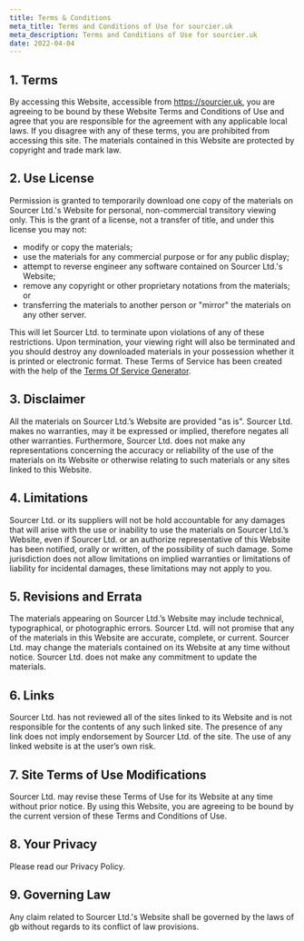 ```yaml
---
title: Terms & Conditions
meta_title: Terms and Conditions of Use for sourcier.uk
meta_description: Terms and Conditions of Use for sourcier.uk
date: 2022-04-04
---
```


## 1\. Terms

By accessing this Website, accessible from https://sourcier.uk, you are agreeing to be bound by these Website Terms and Conditions of Use and agree that you are responsible for the agreement with any applicable local laws. If you disagree with any of these terms, you are prohibited from accessing this site. The materials contained in this Website are protected by copyright and trade mark law.

## 2\. Use License

Permission is granted to temporarily download one copy of the materials on Sourcer Ltd.'s Website for personal, non-commercial transitory viewing only. This is the grant of a license, not a transfer of title, and under this license you may not:

- modify or copy the materials;
- use the materials for any commercial purpose or for any public display;
- attempt to reverse engineer any software contained on Sourcer Ltd.'s Website;
- remove any copyright or other proprietary notations from the materials; or
- transferring the materials to another person or "mirror" the materials on any other server.

This will let Sourcer Ltd. to terminate upon violations of any of these restrictions. Upon termination, your viewing right will also be terminated and you should destroy any downloaded materials in your possession whether it is printed or electronic format. These Terms of Service has been created with the help of the [Terms Of Service Generator](https://www.termsofservicegenerator.net).

## 3\. Disclaimer

All the materials on Sourcer Ltd.’s Website are provided "as is". Sourcer Ltd. makes no warranties, may it be expressed or implied, therefore negates all other warranties. Furthermore, Sourcer Ltd. does not make any representations concerning the accuracy or reliability of the use of the materials on its Website or otherwise relating to such materials or any sites linked to this Website.

## 4\. Limitations

Sourcer Ltd. or its suppliers will not be hold accountable for any damages that will arise with the use or inability to use the materials on Sourcer Ltd.’s Website, even if Sourcer Ltd. or an authorize representative of this Website has been notified, orally or written, of the possibility of such damage. Some jurisdiction does not allow limitations on implied warranties or limitations of liability for incidental damages, these limitations may not apply to you.

## 5\. Revisions and Errata

The materials appearing on Sourcer Ltd.’s Website may include technical, typographical, or photographic errors. Sourcer Ltd. will not promise that any of the materials in this Website are accurate, complete, or current. Sourcer Ltd. may change the materials contained on its Website at any time without notice. Sourcer Ltd. does not make any commitment to update the materials.

## 6\. Links

Sourcer Ltd. has not reviewed all of the sites linked to its Website and is not responsible for the contents of any such linked site. The presence of any link does not imply endorsement by Sourcer Ltd. of the site. The use of any linked website is at the user’s own risk.

## 7\. Site Terms of Use Modifications

Sourcer Ltd. may revise these Terms of Use for its Website at any time without prior notice. By using this Website, you are agreeing to be bound by the current version of these Terms and Conditions of Use.

## 8\. Your Privacy

Please read our Privacy Policy.

## 9\. Governing Law

Any claim related to Sourcer Ltd.'s Website shall be governed by the laws of gb without regards to its conflict of law provisions.
